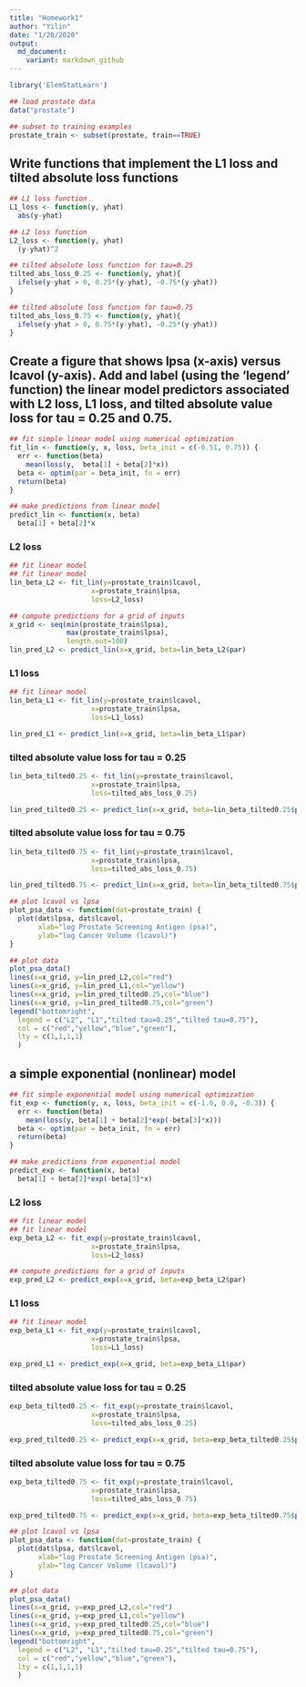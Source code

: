 ```yaml
---
title: "Homework1"
author: "Yilin"
date: "1/20/2020"
output:
  md_document:
    variant: markdown_github
---
```


```r
library('ElemStatLearn')
```


```r
## load prostate data
data("prostate")
```

```r
## subset to training examples
prostate_train <- subset(prostate, train==TRUE)
```

## Write functions that implement the L1 loss and tilted absolute loss functions

```r
## L1 loss function
L1_loss <- function(y, yhat)
  abs(y-yhat)
```

```r
## L2 loss function
L2_loss <- function(y, yhat)
  (y-yhat)^2
```

```r
## tilted absolute loss function for tau=0.25
tilted_abs_loss_0.25 <- function(y, yhat){
  ifelse(y-yhat > 0, 0.25*(y-yhat), -0.75*(y-yhat))
}
```

```r
## tilted absolute loss function for tau=0.75
tilted_abs_loss_0.75 <- function(y, yhat){
  ifelse(y-yhat > 0, 0.75*(y-yhat), -0.25*(y-yhat))
}
```

## Create a figure that shows lpsa (x-axis) versus lcavol (y-axis). Add and label (using the 'legend' function) the linear model predictors associated with L2 loss, L1 loss, and tilted absolute value loss for tau = 0.25 and 0.75.

```r
## fit simple linear model using numerical optimization
fit_lin <- function(y, x, loss, beta_init = c(-0.51, 0.75)) {
  err <- function(beta)
    mean(loss(y,  beta[1] + beta[2]*x))
  beta <- optim(par = beta_init, fn = err)
  return(beta)
}
```

```r
## make predictions from linear model
predict_lin <- function(x, beta)
  beta[1] + beta[2]*x
```

### L2 loss
```r
## fit linear model
## fit linear model
lin_beta_L2 <- fit_lin(y=prostate_train$lcavol,
                    x=prostate_train$lpsa,
                    loss=L2_loss)
```

```r
## compute predictions for a grid of inputs
x_grid <- seq(min(prostate_train$lpsa),
              max(prostate_train$lpsa),
              length.out=100)
lin_pred_L2 <- predict_lin(x=x_grid, beta=lin_beta_L2$par)
```


### L1 loss
```r
## fit linear model
lin_beta_L1 <- fit_lin(y=prostate_train$lcavol,
                    x=prostate_train$lpsa,
                    loss=L1_loss)
```

```r
lin_pred_L1 <- predict_lin(x=x_grid, beta=lin_beta_L1$par)
```

### tilted absolute value loss for tau = 0.25
```r
lin_beta_tilted0.25 <- fit_lin(y=prostate_train$lcavol,
                    x=prostate_train$lpsa,
                    loss=tilted_abs_loss_0.25)
```

```r
lin_pred_tilted0.25 <- predict_lin(x=x_grid, beta=lin_beta_tilted0.25$par)
```

### tilted absolute value loss for tau = 0.75
```r
lin_beta_tilted0.75 <- fit_lin(y=prostate_train$lcavol,
                    x=prostate_train$lpsa,
                    loss=tilted_abs_loss_0.75)
```

```r
lin_pred_tilted0.75 <- predict_lin(x=x_grid, beta=lin_beta_tilted0.75$par)
```

```r
## plot lcavol vs lpsa
plot_psa_data <- function(dat=prostate_train) {
  plot(dat$lpsa, dat$lcavol,
       xlab="log Prostate Screening Antigen (psa)",
       ylab="log Cancer Volume (lcavol)")
}
```

```r
## plot data
plot_psa_data()
lines(x=x_grid, y=lin_pred_L2,col="red")
lines(x=x_grid, y=lin_pred_L1,col="yellow")
lines(x=x_grid, y=lin_pred_tilted0.25,col="blue")
lines(x=x_grid, y=lin_pred_tilted0.75,col="green")
legend("bottomright", 
  legend = c("L2", "L1","tilted tau=0.25","tilted tau=0.75"), 
  col = c("red","yellow","blue","green"), 
  lty = c(1,1,1,1)
  )
```

## a simple exponential (nonlinear) model 

```r
## fit simple exponential model using numerical optimization
fit_exp <- function(y, x, loss, beta_init = c(-1.0, 0.0, -0.3)) {
  err <- function(beta)
    mean(loss(y, beta[1] + beta[2]*exp(-beta[3]*x)))
  beta <- optim(par = beta_init, fn = err)
  return(beta)
}
```

```r
## make predictions from exponential model
predict_exp <- function(x, beta)
  beta[1] + beta[2]*exp(-beta[3]*x)
```

### L2 loss
```r
## fit linear model
## fit linear model
exp_beta_L2 <- fit_exp(y=prostate_train$lcavol,
                    x=prostate_train$lpsa,
                    loss=L2_loss)
```

```r
## compute predictions for a grid of inputs
exp_pred_L2 <- predict_exp(x=x_grid, beta=exp_beta_L2$par)
```


### L1 loss
```r
## fit linear model
exp_beta_L1 <- fit_exp(y=prostate_train$lcavol,
                    x=prostate_train$lpsa,
                    loss=L1_loss)
```

```r
exp_pred_L1 <- predict_exp(x=x_grid, beta=exp_beta_L1$par)
```

### tilted absolute value loss for tau = 0.25
```r
exp_beta_tilted0.25 <- fit_exp(y=prostate_train$lcavol,
                    x=prostate_train$lpsa,
                    loss=tilted_abs_loss_0.25)
```

```r
exp_pred_tilted0.25 <- predict_exp(x=x_grid, beta=exp_beta_tilted0.25$par)
```

### tilted absolute value loss for tau = 0.75
```r
exp_beta_tilted0.75 <- fit_exp(y=prostate_train$lcavol,
                    x=prostate_train$lpsa,
                    loss=tilted_abs_loss_0.75)
```

```r
exp_pred_tilted0.75 <- predict_exp(x=x_grid, beta=exp_beta_tilted0.75$par)
```

```r
## plot lcavol vs lpsa
plot_psa_data <- function(dat=prostate_train) {
  plot(dat$lpsa, dat$lcavol,
       xlab="log Prostate Screening Antigen (psa)",
       ylab="log Cancer Volume (lcavol)")
}
```

```r
## plot data
plot_psa_data()
lines(x=x_grid, y=exp_pred_L2,col="red")
lines(x=x_grid, y=exp_pred_L1,col="yellow")
lines(x=x_grid, y=exp_pred_tilted0.25,col="blue")
lines(x=x_grid, y=exp_pred_tilted0.75,col="green")
legend("bottomright", 
  legend = c("L2", "L1","tilted tau=0.25","tilted tau=0.75"), 
  col = c("red","yellow","blue","green"), 
  lty = c(1,1,1,1)
  )
```
